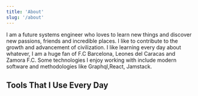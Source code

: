 ```yaml
---
title: 'About'
slug: '/about'
---
```


<Hero />

<NormalCard title="Who Am I?">
	I am a future systems engineer who loves to learn new things and discover new
	passions, friends and incredible places. I like to contribute to the growth
	and advancement of civilization.
</NormalCard>

<NormalCard title="Hobbies">
	I like learning every day about whatever, I am a huge fan of F.C Barcelona,
	Leones del Caracas and Zamora F.C. Some technologies I enjoy working with
	include modern software and methodologies like Graphql,React, Jamstack.
</NormalCard>

## Tools That I Use Every Day

<ToolsCard title="Dev Enviroment">
	<ParagraphWithIcon text="Arch Linux" icon="display" />
	<ParagraphWithIcon text="Qtile" icon="laptop" />
	<ParagraphWithIcon text="Oh My Zsh" icon="terminal" />
	<ParagraphWithIcon text="VSCode" icon="code-slash" />
</ToolsCard>

<ToolsCard title="Software">
	<ParagraphWithIcon text="Brave" icon="search" />
	<ParagraphWithIcon text="Figma" icon="figma" />
	<ParagraphWithIcon text="Notion" icon="box-seam" />
	<ParagraphWithIcon text="Spotify" icon="spotify" />
</ToolsCard>
